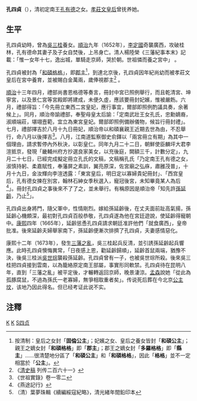 {{Infobox_officeholder
| name = 孔四貞
| image name =
| width =
| now 
| period =
| Sex = 女
| date of birth = 1635年
| date of death =不詳
| place of birth =
| Native place =[[遼東|遼東]][[都指揮使司|都指揮使司]]<br>（今名：[[遼寧省|遼寧省]][[遼陽市|遼陽市]]）
| past = 
* 不詳（特恩照和碩格格食俸）
* {{来源请求|郡主}}<span style="color: blue;">（1677年-）</span>
| relatives = '''本家：'''<br>[[孔有德|孔有德]]（生父）<br>[[孔庭訓|孔庭訓]]（兄長）<br>[[孫延齡|孫延齡]]（丈夫）<br> '''皇室：'''<br>[[孝莊文皇后|孝莊文皇后]]（養母）
}}
'''孔四貞'''（{{bd|1635年||？|catIdx=Kong,孔}}），清初定南王[[孔有德|孔有德]]之女。[[孝莊文皇后|孝莊文皇后]]曾抚养她。

==生平==   
孔四貞幼時，曾為[[吳三桂|吳三桂]]養女。[[順治|順治]]九年（1652年），[[李定國|李定國]]奇襲廣西，攻破桂林，孔有德命其妻子及子女自焚後，上吊身亡。清人楊陸榮《三藩紀事本末》記載：「惟一女年十七，逸出城，單騎走京師，哭於朝。世祖憐而養之宮中」  。

孔四貞被封為「[[和碩格格|和碩格格]]」，即[[郡主|郡主]]<ref>按清制：皇后之女封「'''固倫公主'''」；妃嬪之女、皇后之養女皆封「'''和碩公主'''」；親王之嫡女封「'''和碩格格'''」即「'''郡主'''」；郡王之嫡女封「'''多羅格格'''」即「'''縣主'''」……很清楚地分區了「'''和碩公主'''」和「'''和碩格格'''」，因此「'''格格'''」並不一定相當於「'''公主'''」。</ref>，到達北京後，孔四貞因年紀尚幼而被孝莊文皇后在宮中養育，並被賜白金萬兩，歲俸視郡主<ref>《[[清史稿|清史稿]] 列传二百六十一》</ref> 。

[[順治|順治]]十三年四月，禮部尚書恩格德等奏言，冊封中宮已照例舉行，而且乾清宮、坤寧宮，以及景仁宮等宮殿即將建成，未便久虛，應該要冊封妃嬪，惟被嚴飭。六月，禮部得旨：「今先冊立東西二宮皇妃，應行事宜，爾部即照例酌議具奏，余著候上」。同月，順治帝諭禮部，奉聖母皇太后諭：「定南武壯王女孔氏，忠勳嫡裔，淑順端莊，堪翊壼範，宜立為東宮皇妃。爾部即照例備辦儀物，候旨行冊封禮」。七月，禮部擇吉於八月十九日冊妃，順治帝以和碩襄親王近期去世為由，不忍舉行，命八月以後擇吉<ref>《世祖實錄》卷一零二</ref>。八月，江南道監察御史俞鐸以「兩宮冊立有期」為其中一個理由，請求暫停內外秋決，以彰皇仁。同年九月二十二日，朝鮮使臣麟坪大君李渲抵京，發現「畿輔州府方抄選良家美女，以充後庭，闕額三千，計數分定」，九月二十七日，已經完成擬定冊立孔氏的文稿，文稿稱孔氏「乃定南王孔有德之女，淑慎持躬、柔嘉賦性，奉藩屏之素訓，翼亮原深，佐宮廟之弘庥，肅雝茂普」，十月十九日，金汝輝向李渲透露：「東宮皇后，明日定以寡婦貴妃冊封」、「西宫皇后，孔有德女揀在別宮，翰林石紳女季秋選入，寵冠後宮，未知畢竟某人為后<ref> 《燕途記行》</ref>」。冊封孔四貞之事後來不了了之，並未舉行。有稱原因是順治帝「知先許[[孫延齡|孫延齡]]，乃止<ref>（清）葉夢珠輯《續編綏寇紀略》，清光緒年間鉛印本</ref>」。
    
孔四貞出身將門，隨父軍中，性情剛烈。嫁給孫延齡後，在丈夫面前趾高氣揚，孫延齡心機頗深，最初對孔四貞百般恭敬，孔四貞遂為他在宮廷遊說，使延齡得寵朝中。[[康熙|康熙]]四年（1665年），延齡慫恿孔四貞請求朝廷准許他們「就食廣西」，皇帝批准。後來延齡夫婦舉家南下，孫延齡便漸次排擠了孔四貞，夫妻感情惡化。

康熙十二年（1673年），發生[[三藩之亂|三藩之亂]]，吳三桂起兵反清，並引誘孫延齡起兵響應。此時孔四貞懊悔異常，「日夜感上恩，勸延齡歸順」，延齡首鼠兩端，猶豫不決，後吳三桂派[[吳世琮|吳世琮]]襲殺孫延齡。孔四貞曾有一子，也被吳世琮所殺。後來吳三桂把四貞接到雲南，以為籠絡原定南王部屬，事實形同軟禁。孔四貞待在昆明八年，直到「三藩之亂」被平定後，才輾轉返回京師，晚景淒涼。[[孟森|孟森]]說她「從此為孤豚腐鼠，不過為孫氏一老寡婦，無爭相取重者矣」。传说死后葬在今北京[[公主坟|公主坟]]，该地乃因此得名。但已经考证此说不实。

==注釋==
<div class="references-small">
<references />
</div>

[[Category:清朝公主格格|K]]
[[Category:辽阳人|K]]
[[Category:孔姓|S四贞]]